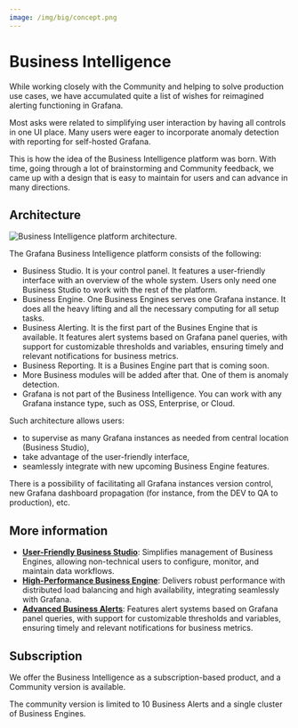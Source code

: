 ```yaml
---
image: /img/big/concept.png
---
```



# Business Intelligence

While working closely with the Community and helping to solve production use cases, we have accumulated quite a list of wishes for reimagined alerting functioning in Grafana.

Most asks were related to simplifying user interaction by having all controls in one UI place. Many users were eager to incorporate anomaly detection with reporting for self-hosted Grafana.

This is how the idea of the Business Intelligence platform was born. With time, going through a lot of brainstorming and Community feedback, we came up with a design that is easy to maintain for users and can advance in many directions.

## Architecture

<Image
  title="Business Intelligence platform architecture."
  src="/img/big/platform.png"
/>

The Grafana Business Intelligence platform consists of the following:

- Business Studio. It is your control panel. It features a user-friendly interface with an overview of the whole system. Users only need one Business Studio to work with the rest of the platform.
- Business Engine. One Business Engines serves one Grafana instance. It does all the heavy lifting and all the necessary computing for all setup tasks.
- Business Alerting. It is the first part of the Busines Engine that is available. It features alert systems based on Grafana panel queries, with support for customizable thresholds and variables, ensuring timely and relevant notifications for business metrics.
- Business Reporting. It is a Busines Engine part that is coming soon.
- More Business modules will be added after that. One of them is anomaly detection.
- Grafana is not part of the Business Intelligence. You can work with any Grafana instance type, such as OSS, Enterprise, or Cloud.

Such architecture allows users:

- to supervise as many Grafana instances as needed from central location (Business Studio),
- take advantage of the user-friendly interface,
- seamlessly integrate with new upcoming Business Engine features.

There is a possibility of facilitating all Grafana instances version control, new Grafana dashboard propagation (for instance, from the DEV to QA to production), etc.

## More information

- **[User-Friendly Business Studio](studio)**: Simplifies management of Business Engines, allowing non-technical users to configure, monitor, and maintain data workflows.
- **[High-Performance Business Engine](engine)**: Delivers robust performance with distributed load balancing and high availability, integrating seamlessly with Grafana.
- **[Advanced Business Alerts](alerting)**: Features alert systems based on Grafana panel queries, with support for customizable thresholds and variables, ensuring timely and relevant notifications for business metrics.

## Subscription

We offer the Business Intelligence as a subscription-based product, and a Community version is available.

The community version is limited to 10 Business Alerts and a single cluster of Business Engines.

<Feedback />
